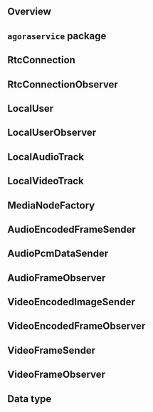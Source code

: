 <PlatformWrapper platform="go">


## Overview

<Overview />

## `agoraservice` package

<AgoraService />

## RtcConnection

<RtcConnection />

## RtcConnectionObserver

<RtcConnectionObserver />

## LocalUser

<LocalUser />

## LocalUserObserver

<LocalUserObserver />

## LocalAudioTrack

<LocalAudioTrack />

## LocalVideoTrack

<LocalVideoTrack />

## MediaNodeFactory

<MediaNodeFactory />

## AudioEncodedFrameSender

<AudioEncodedFrameSender />

## AudioPcmDataSender

<AudioPcmDataSender />

## AudioFrameObserver

<AudioFrameObserver />

## VideoEncodedImageSender

<VideoEncodedImageSender />

## VideoEncodedFrameObserver

<VideoEncodedFrameObserver />

## VideoFrameSender

<VideoFrameSender />

## VideoFrameObserver

<VideoFrameObserver />

## Data type

<ClassEnum />

</PlatformWrapper>